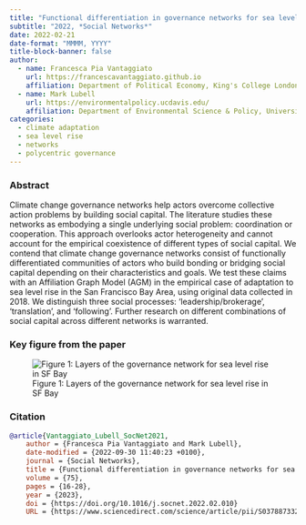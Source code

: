 ```yaml
---
title: "Functional differentiation in governance networks for sea level rise adaptation in the San Francisco Bay Area."
subtitle: "2022, *Social Networks*"
date: 2022-02-21
date-format: "MMMM, YYYY"
title-block-banner: false
author:
  - name: Francesca Pia Vantaggiato
    url: https://francescavantaggiato.github.io
    affiliation: Department of Political Economy, King's College London, United Kingdom
  - name: Mark Lubell
    url: https://environmentalpolicy.ucdavis.edu/
    affiliation: Department of Environmental Science & Policy, University of California Davis, United States
categories: 
  - climate adaptation
  - sea level rise
  - networks
  - polycentric governance
---
```


### Abstract

Climate change governance networks help actors overcome collective action problems by building social capital. The literature studies these networks as embodying a single underlying social problem: coordination or cooperation. This approach overlooks actor heterogeneity and cannot account for the empirical coexistence of different types of social capital. We contend that climate change governance networks consist of functionally differentiated communities of actors who build bonding or bridging social capital depending on their characteristics and goals. We test these claims with an Affiliation Graph Model (AGM) in the empirical case of adaptation to sea level rise in the San Francisco Bay Area, using original data collected in 2018. We distinguish three social processes: ‘leadership/brokerage’, ‘translation’, and ‘following’. Further research on different combinations of social capital across different networks is warranted.

### Key figure from the paper

![Figure 1: Layers of the governance network for sea level rise in SF Bay](SN_2022.jpg)

### Citation

``` bibtex
@article{Vantaggiato_Lubell_SocNet2021,
	author = {Francesca Pia Vantaggiato and Mark Lubell},
	date-modified = {2022-09-30 11:40:23 +0100},
	journal = {Social Networks},
	title = {Functional differentiation in governance networks for sea level rise adaptation in the San Francisco Bay Area.},
	volume = {75},
	pages = {16-28},
	year = {2023},
	doi = {https://doi.org/10.1016/j.socnet.2022.02.010}
	URL = {https://www.sciencedirect.com/science/article/pii/S0378873322000326}}
```


